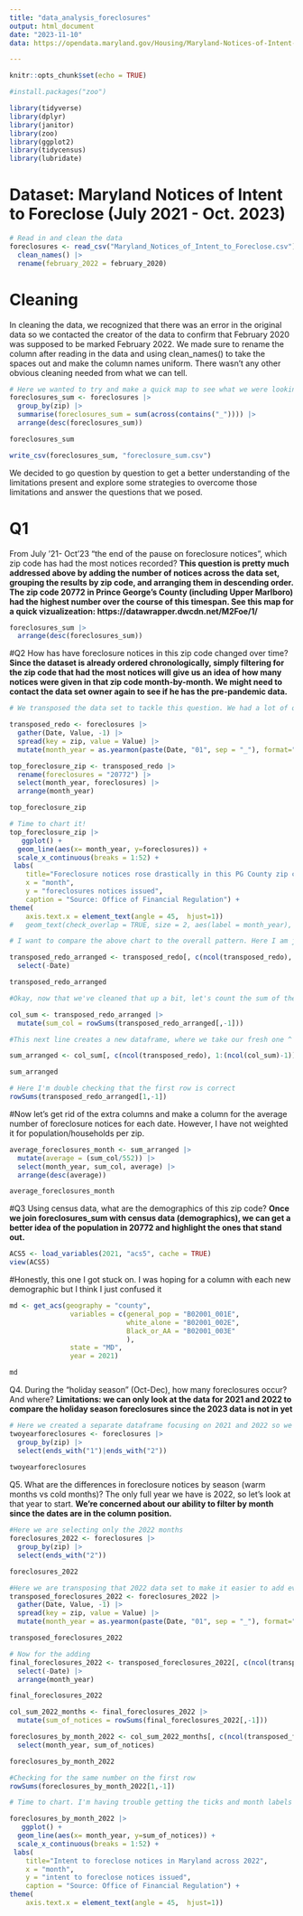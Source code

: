 ```yaml
---
title: "data_analysis_foreclosures"
output: html_document
date: "2023-11-10"
data: https://opendata.maryland.gov/Housing/Maryland-Notices-of-Intent-to-Foreclose-by-Zip-Cod/ftsr-vapt

---
```


```r
knitr::opts_chunk$set(echo = TRUE)
```

```r
#install.packages("zoo")
```

```r
library(tidyverse)
library(dplyr)
library(janitor)
library(zoo)
library(ggplot2)
library(tidycensus)
library(lubridate)

```
# Dataset: Maryland Notices of Intent to Foreclose (July 2021 - Oct. 2023)

```r
# Read in and clean the data
foreclosures <- read_csv("Maryland_Notices_of_Intent_to_Foreclose.csv") |> 
  clean_names() |> 
  rename(february_2022 = february_2020)
```
# Cleaning
In cleaning the data, we recognized that there was an error in the original data so we contacted the creator of the data to confirm that February 2020 was supposed to be marked February 2022. We made sure to rename the column after reading in the data and using clean_names() to take the spaces out and make the column names uniform. There wasn’t any other obvious cleaning needed from what we can tell.

```r
# Here we wanted to try and make a quick map to see what we were looking at other than just a table of numbers.
foreclosures_sum <- foreclosures |>
  group_by(zip) |>
  summarise(foreclosures_sum = sum(across(contains("_")))) |>
  arrange(desc(foreclosures_sum))

foreclosures_sum

write_csv(foreclosures_sum, "foreclosure_sum.csv")
```
We decided to go question by question to get a better understanding of the limitations present and explore some strategies to overcome those limitations and answer the questions that we posed.

# Q1
From July '21- Oct'23 "the end of the pause on foreclosure notices", which zip code has had the most notices recorded?
**This question is pretty much addressed above by adding the number of notices across the data set, grouping the results by zip code, and arranging them in descending order. The zip code 20772 in Prince George's County (including Upper Marlboro) had the highest number over the course of this timespan. See this map for a quick vizualizeation: https://datawrapper.dwcdn.net/M2Foe/1/**


```r
foreclosures_sum |> 
  arrange(desc(foreclosures_sum))
```





#Q2 
How has have foreclosure notices in this zip code changed over time?
**Since the dataset is already ordered chronologically, simply filtering for the zip code that had the most notices will give us an idea of how many notices were given in that zip code month-by-month. We might need to contact the data set owner again to see if he has the pre-pandemic data.**
```r
# We transposed the data set to tackle this question. We had a lot of questions for ChatGPT https://chat.openai.com/share/a3d690f6-baec-4fc7-beb2-4844daf93de6 since there was an issue with getting R to recognize the first column as the first column.

transposed_redo <- foreclosures |> 
  gather(Date, Value, -1) |> 
  spread(key = zip, value = Value) |> 
  mutate(month_year = as.yearmon(paste(Date, "01", sep = "_"), format="%B_%Y_%d")) 

top_foreclosure_zip <- transposed_redo |> 
  rename(foreclosures = "20772") |> 
  select(month_year, foreclosures) |> 
  arrange(month_year)

top_foreclosure_zip
```

```r
# Time to chart it!
top_foreclosure_zip |> 
   ggplot() + 
  geom_line(aes(x= month_year, y=foreclosures)) +
  scale_x_continuous(breaks = 1:52) +
 labs(
    title="Foreclosure notices rose drastically in this PG County zip code",
    x = "month",
    y = "foreclosures notices issued",
    caption = "Source: Office of Financial Regulation") +
theme(
    axis.text.x = element_text(angle = 45,  hjust=1)) 
#   geom_text(check_overlap = TRUE, size = 2, aes(label = month_year), hjust = 0.5, vjust = -0.5)
```

```r
# I want to compare the above chart to the overall pattern. Here I am just readjusting the transposed_redo data set so I can see the month_year column at the front and get rid of the original date column

transposed_redo_arranged <- transposed_redo[, c(ncol(transposed_redo), 1:(ncol(transposed_redo)-1))] |> 
  select(-Date)

transposed_redo_arranged
```


```r
#Okay, now that we've cleaned that up a bit, let's count the sum of the rows. This first part stores the dataframe inside a new dataframe without the first column so we can add a column (mutate) that is the sum of all the other columns without pulling the date into the calculation.

col_sum <- transposed_redo_arranged |> 
  mutate(sum_col = rowSums(transposed_redo_arranged[,-1]))

#This next line creates a new dataframe, where we take our fresh one ^ and ask it to pull the new column from the end (sum_col) and place it at the front.

sum_arranged <- col_sum[, c(ncol(transposed_redo), 1:(ncol(col_sum)-1))]

sum_arranged
```

```r
# Here I'm double checking that the first row is correct
rowSums(transposed_redo_arranged[1,-1])
```

#Now let's get rid of the extra columns and make a column for the average number of foreclosure notices for each date. However, I have not weighted it for population/households per zip.

```r
average_foreclosures_month <- sum_arranged |> 
  mutate(average = (sum_col/552)) |> 
  select(month_year, sum_col, average) |> 
  arrange(desc(average))

average_foreclosures_month
```



#Q3
Using census data, what are the demographics of this zip code?
**Once we join foreclosures_sum with census data (demographics), we can get a better idea of the population in 20772 and highlight the ones that stand out.**

```r

ACS5 <- load_variables(2021, "acs5", cache = TRUE)
view(ACS5)
```

#Honestly, this one I got stuck on. I was hoping for a column with each new demographic but I think I just confused it

```r

md <- get_acs(geography = "county",
               variables = c(general_pop = "B02001_001E",
                             white_alone = "B02001_002E",
                             Black_or_AA = "B02001_003E"
                             ),
               state = "MD",
               year = 2021)

md
```

Q4. During the "holiday season" (Oct-Dec), how many foreclosures occur? And where?
**Limitations: we can only look at the data for 2021 and 2022 to compare the holiday season foreclosures since the 2023 data is not in yet**

```r
# Here we created a separate dataframe focusing on 2021 and 2022 so we could parse through the data that qualifies for Question 4
twoyearforeclosures <- foreclosures |> 
  group_by(zip) |>
  select(ends_with("1")|ends_with("2"))
  
twoyearforeclosures
```











Q5. What are the differences in foreclosure notices by season (warm months vs cold months)? The only full year we have is 2022, so let's look at that year to start.
**We're concerned about our ability to filter by month since the dates are in the column position.**
```r
#Here we are selecting only the 2022 months
foreclosures_2022 <- foreclosures |> 
  group_by(zip) |>
  select(ends_with("2"))

foreclosures_2022
```

```r
#Here we are transposing that 2022 data set to make it easier to add everything
transposed_foreclosures_2022 <- foreclosures_2022 |> 
  gather(Date, Value, -1) |> 
  spread(key = zip, value = Value) |> 
  mutate(month_year = as.yearmon(paste(Date, "01", sep = "_"), format="%B_%Y_%d"))

transposed_foreclosures_2022
```


```r
# Now for the adding
final_foreclosures_2022 <- transposed_foreclosures_2022[, c(ncol(transposed_foreclosures_2022), 1:(ncol(transposed_foreclosures_2022)-1))] |> 
  select(-Date) |> 
  arrange(month_year)

final_foreclosures_2022
```

```r
col_sum_2022_months <- final_foreclosures_2022 |> 
  mutate(sum_of_notices = rowSums(final_foreclosures_2022[,-1]))

foreclosures_by_month_2022 <- col_sum_2022_months[, c(ncol(transposed_foreclosures_2022), 1:(ncol(col_sum_2022_months)-1))] |>
  select(month_year, sum_of_notices)

foreclosures_by_month_2022
```

```r
#Checking for the same number on the first row
rowSums(foreclosures_by_month_2022[1,-1])
```

```r
# Time to chart. I'm having trouble getting the ticks and month labels for this, and Chat GPT said it's because of the data type of the month_year column. We need to change that column to a date type using the first day of every month.

foreclosures_by_month_2022 |> 
   ggplot() + 
  geom_line(aes(x= month_year, y=sum_of_notices)) +
  scale_x_continuous(breaks = 1:52) +
 labs(
    title="Intent to foreclose notices in Maryland across 2022",
    x = "month",
    y = "intent to foreclose notices issued",
    caption = "Source: Office of Financial Regulation") +
theme(
    axis.text.x = element_text(angle = 45,  hjust=1)) 

```
